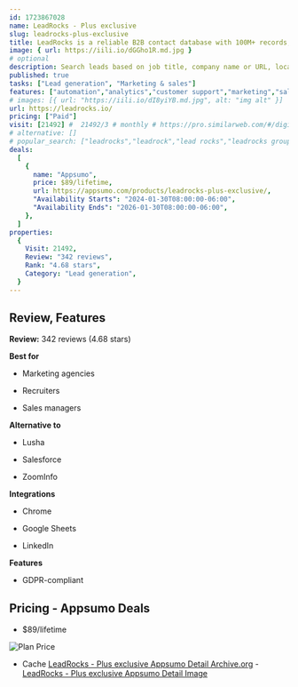 ```yaml
---
id: 1723867028
name: LeadRocks - Plus exclusive
slug: leadrocks-plus-exclusive
title: LeadRocks is a reliable B2B contact database with 100M+ records, emails, phone numbers, and LinkedIns
image: { url: https://iili.io/dGGho1R.md.jpg }
# optional
description: Search leads based on job title, company name or URL, location, industry and team sizeUpload your CSV into your CRM or any automation tool to gear up your prospecting
published: true
tasks: ["Lead generation", "Marketing & sales"]
features: ["automation","analytics","customer support","marketing","sales","lead","collaboration","data"]
# images: [{ url: "https://iili.io/dI8yiYB.md.jpg", alt: "img alt" }]
url: https://leadrocks.io/
pricing: ["Paid"]
visit: [21492] #  21492/3 # monthly # https://pro.similarweb.com/#/digitalsuite/websiteanalysis/home
# alternative: []
# popular_search: ["leadrocks","leadrock","lead rocks","leadrocks groupbuy","leadrocks phone number"]
deals:
  [
    {
      name: "Appsumo",
      price: $89/lifetime,
      url: https://appsumo.com/products/leadrocks-plus-exclusive/,
      "Availability Starts": "2024-01-30T08:00:00-06:00",
      "Availability Ends": "2026-01-30T08:00:00-06:00",
    },
  ]
properties:
  {
    Visit: 21492,
    Review: "342 reviews",
    Rank: "4.68 stars",
    Category: "Lead generation",
  }
---
```


## Review, Features

**Review:** 342 reviews (4.68 stars)

**Best for**

- Marketing agencies

- Recruiters

- Sales managers

**Alternative to**

- Lusha

- Salesforce

- ZoomInfo

**Integrations**

- Chrome

- Google Sheets

- LinkedIn

**Features**

- GDPR-compliant

## Pricing - Appsumo Deals

- $89/lifetime

<Img src="https://iili.io/dGVHgFn.png" alt="Plan Price" />

- Cache [LeadRocks - Plus exclusive Appsumo Detail Archive.org](https://web.archive.org/web/*/https://appsumo.com/products/leadrocks-plus-exclusive/) - [LeadRocks - Plus exclusive Appsumo Detail Image](https://iili.io/dGVJfP1.png)

